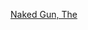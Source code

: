 {{navbox
|name=白頭神探
|title={{le|白頭神探 (電視劇)|Police Squad!|白頭神探}}
|listclass=hlist
|state={{{state|}}}

|group1=集數
|list1=
* 〈{{le|實惠的禮物 (破碎的諾言)|A Substantial Gift (The Broken Promise)}}〉
* 〈{{le|恐懼之環 (危險任務)|Ring of Fear (A Dangerous Assignment)}}〉
* 〈{{le|在大峽谷會合 (附近的恐懼)|Rendezvous at Big Gulch (Terror in the Neighborhood)}}〉
* 〈{{le|復仇與悔恨 (有罪的不在場證明)|Revenge and Remorse (The Guilty Alibi)}}〉
* 〈{{le|都是管家做的 (煮熟的鴨子)|The Butler Did It (A Bird in the Hand)}}〉
* 〈{{le|邪惡證明 (死人不要笑)|Testimony of Evil (Dead Men Don't Laugh)}}〉

|group2={{le|白頭神探系列電影|The Naked Gun|電影}}
|list2=
* 《[[笑彈龍虎榜]]》
* 《[[站在子彈上的男人]]》
* 《[[脫線總動員]]》

|group3= 相關
|list3=
* {{le|法蘭克·雷賓|Frank Drebin}}
}}<noinclude>
{{collapsible option}}
[[Category:喜劇片系列導航模板|Naked Gun, The]]
</noinclude>